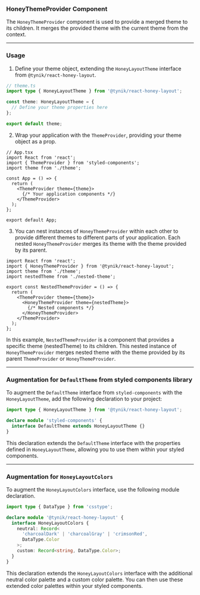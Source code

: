
### HoneyThemeProvider Component

The `HoneyThemeProvider` component is used to provide a merged theme to its children.
It merges the provided theme with the current theme from the context.

---

### Usage

1. Define your theme object, extending the `HoneyLayoutTheme` interface from `@tynik/react-honey-layout`.

~~~ts
// theme.ts
import type { HoneyLayoutTheme } from '@tynik/react-honey-layout';

const theme: HoneyLayoutTheme = {
  // Define your theme properties here
};

export default theme;
~~~

2. Wrap your application with the `ThemeProvider`, providing your theme object as a prop.

~~~tsx
// App.tsx
import React from 'react';
import { ThemeProvider } from 'styled-components';
import theme from './theme';

const App = () => {
  return (
    <ThemeProvider theme={theme}>
      {/* Your application components */}
    </ThemeProvider>
  );
};

export default App;
~~~

3. You can nest instances of `HoneyThemeProvider` within each other to provide different themes to different parts of your application.
Each nested `HoneyThemeProvider` merges its theme with the theme provided by its parent.

~~~tsx
import React from 'react';
import { HoneyThemeProvider } from '@tynik/react-honey-layout';
import theme from './theme';
import nestedTheme from './nested-theme';

export const NestedThemeProvider = () => {
  return (
    <ThemeProvider theme={theme}>
      <HoneyThemeProvider theme={nestedTheme}>
        {/* Nested components */}
      </HoneyThemeProvider>
    </ThemeProvider>
  );
};
~~~

In this example, `NestedThemeProvider` is a component that provides a specific theme (nestedTheme) to its children.
This nested instance of `HoneyThemeProvider` merges nested theme with the theme provided by its parent `ThemeProvider` or `HoneyThemeProvider`.

---

### Augmentation for `DefaultTheme` from styled components library

To augment the `DefaultTheme` interface from `styled-components` with the `HoneyLayoutTheme`, add the following declaration to your project:

~~~ts
import type { HoneyLayoutTheme } from '@tynik/react-honey-layout';

declare module 'styled-components' {
  interface DefaultTheme extends HoneyLayoutTheme {}
}
~~~

This declaration extends the `DefaultTheme` interface with the properties defined in `HoneyLayoutTheme`, allowing you to use them within your styled components.

---

### Augmentation for `HoneyLayoutColors`

To augment the `HoneyLayoutColors` interface, use the following module declaration.

~~~ts
import type { DataType } from 'csstype';

declare module '@tynik/react-honey-layout' {
  interface HoneyLayoutColors {
    neutral: Record<
      'charcoalDark' | 'charcoalGray' | 'crimsonRed',
      DataType.Color
    >;
    custom: Record<string, DataType.Color>;
  }
}
~~~

This declaration extends the `HoneyLayoutColors` interface with the additional neutral color palette and a custom color palette.
You can then use these extended color palettes within your styled components.
